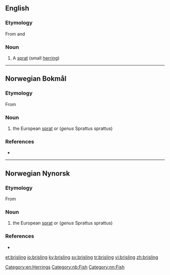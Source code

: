 ==English==

===Etymology===
From {{etyl|no|en}} {{term|brisling|lang=nb}} and {{etyl|da|en}} {{term|brisling|lang=da}}

===Noun===
{{en-noun|brisling|brislings}}

# A [[sprat]] (small [[herring]])

[[Category:en:Herrings]]

----

==Norwegian Bokmål==
{{wikipedia|lang=no}}

===Etymology===
From {{etyl|nds-de|nb}} {{term|bretling|lang=nds-de}}

===Noun===
{{nb-noun-m1}}

# the European [[sprat]] or {{l|en|brisling}} (''genus'' Sprattus sprattus)

===References===
* {{R:The Bokmål Dictionary}}
[[Category:nb:Fish]]

----

==Norwegian Nynorsk==
{{wikipedia|lang=nn}}

===Etymology===
From {{etyl|nds-de|nn}} {{term|bretling|lang=nds-de}}

===Noun===
{{nn-noun-m1}}

# the European [[sprat]] or {{l|en|brisling}} (''genus'' Sprattus sprattus)

===References===
* {{R:The Nynorsk Dictionary}}
[[Category:nn:Fish]]

[[et:brisling]]
[[io:brisling]]
[[ky:brisling]]
[[sv:brisling]]
[[tr:brisling]]
[[vi:brisling]]
[[zh:brisling]]